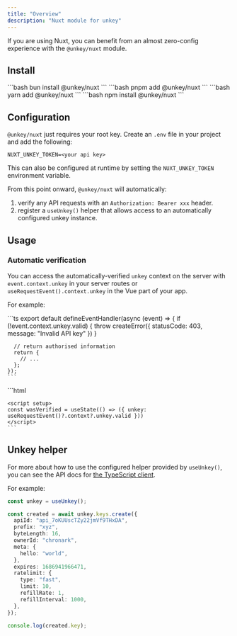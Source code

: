 ```yaml
---
title: "Overview"
description: "Nuxt module for unkey"
---
```


If you are using Nuxt, you can benefit from an almost zero-config experience with the `@unkey/nuxt` module.

## Install

<Tabs>
  <Tab title="bun">
  ```bash
    bun install @unkey/nuxt
    ```
  </Tab>
  <Tab title="pnpm">
  ```bash
    pnpm add @unkey/nuxt
    ```
  </Tab>
  <Tab title="yarn">
  ```bash
    yarn add @unkey/nuxt
    ```
  </Tab>
  <Tab title="npm">
  ```bash
    npm install @unkey/nuxt
    ```
  </Tab>
</Tabs>

## Configuration

`@unkey/nuxt` just requires your root key. Create an `.env` file in your project and add the following:

```env
NUXT_UNKEY_TOKEN=<your api key>
```

This can also be configured at runtime by setting the `NUXT_UNKEY_TOKEN` environment variable.

From this point onward, `@unkey/nuxt` will automatically:

1. verify any API requests with an `Authorization: Bearer xxx` header.
1. register a `useUnkey()` helper that allows access to an automatically configured unkey instance.

## Usage

### Automatic verification

You can access the automatically-verified `unkey` context on the server with `event.context.unkey` in your server routes or `useRequestEvent().context.unkey` in the Vue part of your app.

For example:

<Tabs>
  <Tab title="~/server/api/test.ts">
    ```ts
    export default defineEventHandler(async (event) => {
      if (!event.context.unkey.valid) {
        throw createError({ statusCode: 403, message: "Invalid API key" })
      }

      // return authorised information
      return {
        // ...
      };
    });
    ```

  </Tab>
  <Tab title="~/app.vue">
    ```html
    <template>
      <div>
        <pre>Was verified: {{ wasVerified }}</pre>
      </div>
    </template>

    <script setup>
    const wasVerified = useState(() => ({ unkey: useRequestEvent()?.context?.unkey.valid }))
    </script>
    ```

  </Tab>
</Tabs>

## Unkey helper

For more about how to use the configured helper provided by `useUnkey()`, you can see the API docs for [the TypeScript client](/libraries/ts/sdk/overview).

For example:

```ts
const unkey = useUnkey();

const created = await unkey.keys.create({
  apiId: "api_7oKUUscTZy22jmVf9THxDA",
  prefix: "xyz",
  byteLength: 16,
  ownerId: "chronark",
  meta: {
    hello: "world",
  },
  expires: 1686941966471,
  ratelimit: {
    type: "fast",
    limit: 10,
    refillRate: 1,
    refillInterval: 1000,
  },
});

console.log(created.key);
```
